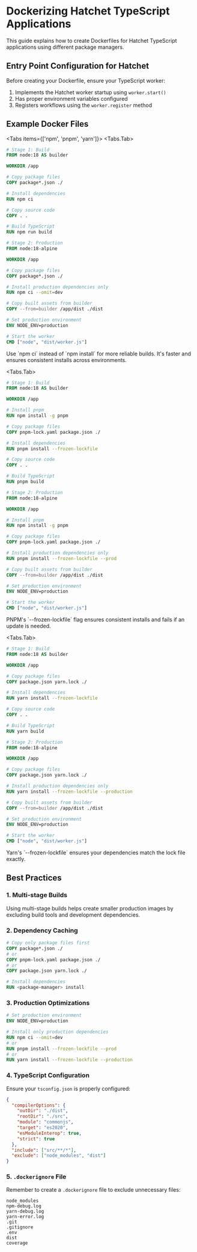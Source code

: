 
# Dockerizing Hatchet TypeScript Applications

This guide explains how to create Dockerfiles for Hatchet TypeScript applications using different package managers.

## Entry Point Configuration for Hatchet

Before creating your Dockerfile, ensure your TypeScript worker:

1. Implements the Hatchet worker startup using `worker.start()`
2. Has proper environment variables configured
3. Registers workflows using the `worker.register` method

## Example Docker Files

<Tabs items={['npm', 'pnpm', 'yarn']}>
  <Tabs.Tab>
```dockerfile
# Stage 1: Build
FROM node:18 AS builder

WORKDIR /app

# Copy package files
COPY package*.json ./

# Install dependencies
RUN npm ci

# Copy source code
COPY . .

# Build TypeScript
RUN npm run build

# Stage 2: Production
FROM node:18-alpine

WORKDIR /app

# Copy package files
COPY package*.json ./

# Install production dependencies only
RUN npm ci --omit=dev

# Copy built assets from builder
COPY --from=builder /app/dist ./dist

# Set production environment
ENV NODE_ENV=production

# Start the worker
CMD ["node", "dist/worker.js"]
```

<Callout type="info">
    Use `npm ci` instead of `npm install` for more reliable builds. It's faster and ensures consistent installs across environments.
</Callout>
  </Tabs.Tab>

  <Tabs.Tab>
```dockerfile
# Stage 1: Build
FROM node:18 AS builder

WORKDIR /app

# Install pnpm
RUN npm install -g pnpm

# Copy package files
COPY pnpm-lock.yaml package.json ./

# Install dependencies
RUN pnpm install --frozen-lockfile

# Copy source code
COPY . .

# Build TypeScript
RUN pnpm build

# Stage 2: Production
FROM node:18-alpine

WORKDIR /app

# Install pnpm
RUN npm install -g pnpm

# Copy package files
COPY pnpm-lock.yaml package.json ./

# Install production dependencies only
RUN pnpm install --frozen-lockfile --prod

# Copy built assets from builder
COPY --from=builder /app/dist ./dist

# Set production environment
ENV NODE_ENV=production

# Start the worker
CMD ["node", "dist/worker.js"]
```

<Callout type="info">
    PNPM's `--frozen-lockfile` flag ensures consistent installs and fails if an update is needed.
</Callout>
  </Tabs.Tab>

  <Tabs.Tab>
```dockerfile
# Stage 1: Build
FROM node:18 AS builder

WORKDIR /app

# Copy package files
COPY package.json yarn.lock ./

# Install dependencies
RUN yarn install --frozen-lockfile

# Copy source code
COPY . .

# Build TypeScript
RUN yarn build

# Stage 2: Production
FROM node:18-alpine

WORKDIR /app

# Copy package files
COPY package.json yarn.lock ./

# Install production dependencies only
RUN yarn install --frozen-lockfile --production

# Copy built assets from builder
COPY --from=builder /app/dist ./dist

# Set production environment
ENV NODE_ENV=production

# Start the worker
CMD ["node", "dist/worker.js"]
```

<Callout type="info">
    Yarn's `--frozen-lockfile` ensures your dependencies match the lock file exactly.
</Callout>
  </Tabs.Tab>
</Tabs>

## Best Practices

### 1. Multi-stage Builds
Using multi-stage builds helps create smaller production images by excluding build tools and development dependencies.

### 2. Dependency Caching
```dockerfile
# Copy only package files first
COPY package*.json ./
# or
COPY pnpm-lock.yaml package.json ./
# or
COPY package.json yarn.lock ./

# Install dependencies
RUN <package-manager> install
```

### 3. Production Optimizations
```dockerfile
# Set production environment
ENV NODE_ENV=production

# Install only production dependencies
RUN npm ci --omit=dev
# or
RUN pnpm install --frozen-lockfile --prod
# or
RUN yarn install --frozen-lockfile --production
```

### 4. TypeScript Configuration
Ensure your `tsconfig.json` is properly configured:
```json
{
  "compilerOptions": {
    "outDir": "./dist",
    "rootDir": "./src",
    "module": "commonjs",
    "target": "es2020",
    "esModuleInterop": true,
    "strict": true
  },
  "include": ["src/**/*"],
  "exclude": ["node_modules", "dist"]
}
```

### 5. `.dockerignore` File
Remember to create a `.dockerignore` file to exclude unnecessary files:
```
node_modules
npm-debug.log
yarn-debug.log
yarn-error.log
.git
.gitignore
.env
dist
coverage
```
